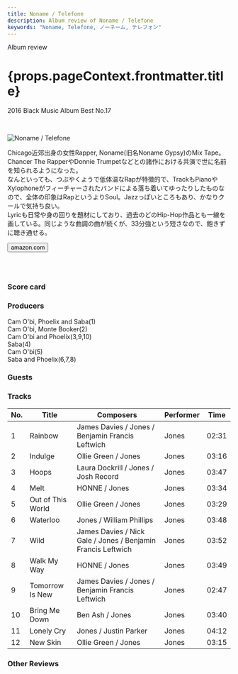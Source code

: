 ```yaml
---
title: Noname / Telefone
description: Album review of Noname / Telefone
keywords: "Noname, Telefone, ノーネーム, テレフォン"
---
```






<p className="largeP">Album review</p>
<h1 className="h1--no--margin">{props.pageContext.frontmatter.title}</h1>
<p className="largeP">
  <Link to="/best50/2016/">2016 Black Music Album Best No.17</Link>
</p>

<br/>
<Row  className="image-card-group">
	<Column colMd={3} colLg={4} noGutterMdLeft="">
       <ImageCard>

![Noname / Telefone](../../images/cd/noname1L.jpg)

</ImageCard>
	</Column>
	<Column colMd={4} colLg={8} noGutterMdLeft="">
	<p>
		Chicago近郊出身の女性Rapper, Noname(旧名Noname Gypsy)のMix Tape。Chancer The RapperやDonnie Trumpetなどとの諸作における共演で世に名前を知られるようになった。
		<br/>なんといっても、つぶやくようで低体温なRapが特徴的で、TrackもPianoやXylophoneがフィーチャーされたバンドによる落ち着いてゆったりしたものなので、全体の印象はRapというよりSoul。Jazzっぽいところもあり、かなりクールで気持ち良い。
		<br/>Lyricも日常や身の回りを題材にしており、過去のどのHip-Hop作品とも一線を画している。同じような曲調の曲が続くが、33分強という短さなので、飽きずに聴き通せる。
	</p>
	<div>
	    <Button className="button-right-mergin"  href="https://amzn.to/3hfrcr3" renderIcon={ArrowUpRight} size='sm' kind='primary'>
        amazon.com
      </Button>
	</div>
	<a href="https://geo.music.apple.com/jp/album/telefone/1146038117?mt=1&app=music&ls=1&at=11lcug" style="display:inline-block;overflow:hidden;background:url(https://linkmaker.itunes.apple.com/ja-jp/lockup.svg?releaseDate=2016-07-31&kind=album&bubble=apple_music&style=mono-black) no-repeat;width:180px;height:45px;"></a>
	</Column>
</Row>
<Row >
	<Column colMd={4} colLg={4} noGutterMdLeft="">
<div>
  <h3>Score card</h3>
	<SliderJS1 value="4" />
  <SliderJS2 value="2" />
	<SliderJS3 value="1" />
  <SliderJS4 value="9" />
</div>
</Column>
<Column colMd={8} colLg={8} noGutterMdLeft="">
<div>
<h3>Producers</h3>
<p>
	Cam O'bi, Phoelix and Saba(1)
	<br/>Cam O'bi, Monte Booker(2)
	<br/>Cam O'bi and Phoelix(3,9,10)
	<br/>Saba(4)
	<br/>Cam O'bi(5)
	<br/>Saba and Phoelix(6,7,8)
</p>
<h3>Guests</h3>
<p>
</p>
</div>
</Column>
</Row>

<h3>Tracks</h3>

| No. | Title             | Composers                                                    | Performer | Time  |
| --- | ----------------- | ------------------------------------------------------------ | --------- | ----- |
| 1   | Rainbow           | James Davies / Jones / Benjamin Francis Leftwich             | Jones     | 02:31 |
| 2   | Indulge           | Ollie Green / Jones                                          | Jones     | 03:16 |
| 3   | Hoops             | Laura Dockrill / Jones / Josh Record                         | Jones     | 03:47 |
| 4   | Melt              | HONNE / Jones                                                | Jones     | 03:34 |
| 5   | Out of This World | Ollie Green / Jones                                          | Jones     | 03:29 |
| 6   | Waterloo          | Jones / William Phillips                                     | Jones     | 03:48 |
| 7   | Wild              | James Davies / Nick Gale / Jones / Benjamin Francis Leftwich | Jones     | 03:52 |
| 8   | Walk My Way       | HONNE / Jones                                                | Jones     | 03:49 |
| 9   | Tomorrow Is New   | James Davies / Jones / Benjamin Francis Leftwich             | Jones     | 02:47 |
| 10  | Bring Me Down     | Ben Ash / Jones                                              | Jones     | 03:40 |
| 11  | Lonely Cry        | Jones / Justin Parker                                        | Jones     | 04:12 |
| 12  | New Skin          | Ollie Green / Jones                                          | Jones     | 03:15 |

<h3>Other Reviews</h3>

<Row>
  <Column colMd={3} colLg={3} noGutterMdLeft>
    <Review1 />
  </Column>
</Row>
